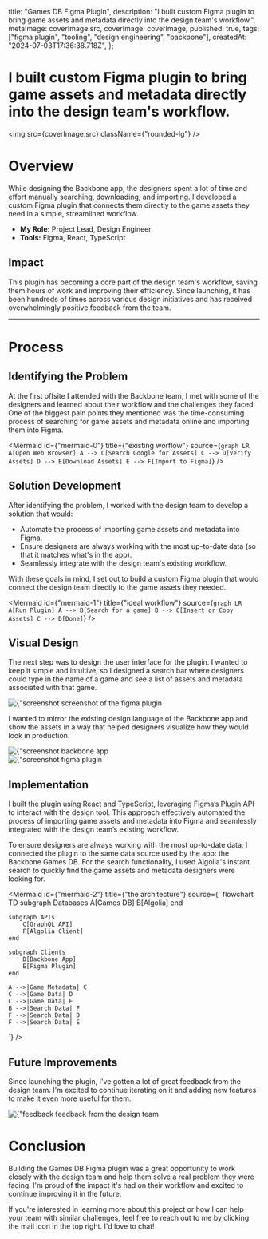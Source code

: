 
  title: "Games DB Figma Plugin",
  description:
    "I built custom Figma plugin to bring game assets and metadata directly into the design team's workflow.",
  metaImage: coverImage.src,
  coverImage: coverImage,
  published: true,
  tags: ["figma plugin", "tooling", "design engineering", "backbone"],
  createdAt: "2024-07-03T17:36:38.718Z",
};

# I built custom Figma plugin to bring game assets and metadata directly into the design team's workflow.

<img src={coverImage.src} className={"rounded-lg"} />

# Overview

While designing the Backbone app, the designers spent a lot of time and effort manually searching, downloading, and importing. I developed a custom Figma plugin that connects them directly to the game assets they need in a simple, streamlined workflow.

- **My Role:** Project Lead, Design Engineer
- **Tools:** Figma, React, TypeScript

## Impact

This plugin has becoming a core part of the design team's workflow, saving them hours of work and improving their efficiency. Since launching, it has been hundreds of times across various design initiatives and has received overwhelmingly positive feedback from the team.

<hr />

# Process

## Identifying the Problem

At the first offsite I attended with the Backbone team, I met with some of the designers and learned about their workflow and the challenges they faced. One of the biggest pain points they mentioned was the time-consuming process of searching for game assets and metadata online and importing them into Figma.

<Mermaid
  id={"mermaid-0"}
  title={"existing worflow"}
  source={`
    graph LR
        A[Open Web Browser]
        A --> C[Search Google for Assets]
        C --> D[Verify Assets]
        D --> E[Download Assets]
        E --> F[Import to Figma]
`}
/>

## Solution Development

After identifying the problem, I worked with the design team to develop a solution that would:

- Automate the process of importing game assets and metadata into Figma.
- Ensure designers are always working with the most up-to-date data (so that it matches what's in the app).
- Seamlessly integrate with the design team's existing workflow.

With these goals in mind, I set out to build a custom Figma plugin that would connect the design team directly to the game assets they needed.

<Mermaid
  id={"mermaid-1"}
  title={"ideal workflow"}
  source={`
    graph LR
        A[Run Plugin]
        A --> B[Search for a game]
        B --> C[Insert or Copy Assets]
        C --> D[Done]
  `}
/>

## Visual Design

The next step was to design the user interface for the plugin. I wanted to keep it simple and intuitive, so I designed a search bar where designers could type in the name of a game and see a list of assets and metadata associated with that game.

<div>
  <img
    src={image1.src}
    className={"mb-1 rounded-lg"}
    alt={"screenshot of the figma plugin"}
  />
  <span className={"text-xs text-muted-foreground"}>
    screenshot of the figma plugin
  </span>
</div>

I wanted to mirror the existing design language of the Backbone app and show the assets in a way that helped designers visualize how they would look in production.

<div className={"mb-4 grid grid-cols-2 gap-4"}>
  <div>
    <img
      src={appCloseup.src}
      className={"mb-1 rounded-lg"}
      alt={"screenshot of the backbone app"}
    />
    <span className={"text-xs text-muted-foreground"}>backbone app</span>
  </div>
  <div>
    <img
      src={pluginCloseup.src}
      className={"mb-1 rounded-lg"}
      alt={"screenshot of the figma plugin"}
    />
    <span className={"text-xs text-muted-foreground"}>figma plugin</span>
  </div>
</div>

## Implementation

I built the plugin using React and TypeScript, leveraging Figma’s Plugin API to interact with the design tool. This approach effectively automated the process of importing game assets and metadata into Figma and seamlessly integrated with the design team’s existing workflow.

To ensure designers are always working with the most up-to-date data, I connected the plugin to the same data source used by the app: the Backbone Games DB.
For the search functionality, I used Algolia's instant search to quickly find the game assets and metadata designers were looking for.

<Mermaid
  id={"mermaid-2"}
  title={"the architecture"}
  source={`
    flowchart TD
    subgraph Databases
        A[Games DB]
        B[Algolia]
    end

    subgraph APIs
        C[GraphQL API]
        F[Algolia Client]
    end

    subgraph Clients
        D[Backbone App]
        E[Figma Plugin]
    end

    A -->|Game Metadata| C
    C -->|Game Data| D
    C -->|Game Data| E
    B -->|Search Data| F
    F -->|Search Data| D
    F -->|Search Data| E

`}
/>

## Future Improvements

Since launching the plugin, I've gotten a lot of great feedback from the design team. I'm excited to continue iterating on it and adding new features to make it even more useful for them.

<div>
  <img
    src={feedbackImage.src}
    className={"mb-1 rounded-lg"}
    alt={"feedback from the design team"}
  />
  <span className={"text-xs text-muted-foreground"}>
    feedback from the design team
  </span>
</div>

# Conclusion

Building the Games DB Figma plugin was a great opportunity to work closely with the design team and help them solve a real problem they were facing. I'm proud of the impact it's had on their workflow and excited to continue improving it in the future.

If you're interested in learning more about this project or how I can help your team with similar challenges, feel free to reach out to me by clicking the mail icon in the top right. I'd love to chat!
